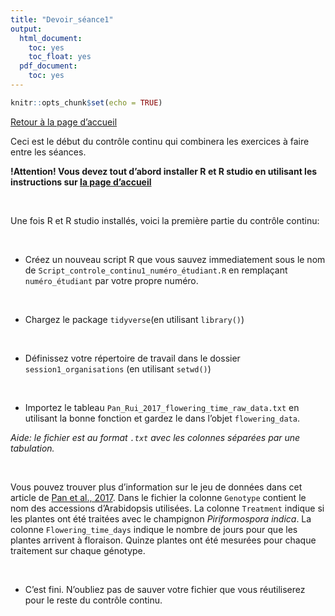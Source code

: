 ```yaml
---
title: "Devoir_séance1"
output:
  html_document:
    toc: yes
    toc_float: yes
  pdf_document:
    toc: yes
---
```


```r
knitr::opts_chunk$set(echo = TRUE)
```


[Retour à la page d'accueil](https://scortijo.github.io/2022_L3_R/)

Ceci est le début du contrôle continu qui combinera les exercices à faire entre les séances.

**!Attention! Vous devez tout d'abord installer R et R studio en utilisant les instructions sur [la page d'accueil](https://scortijo.github.io/2022_L3_R/)**

<br>

Une fois R et R studio installés, voici la première partie du contrôle continu:

<br>

- Créez un nouveau script R que vous sauvez immediatement sous le nom de `Script_controle_continu1_numéro_étudiant.R` en remplaçant `numéro_étudiant` par votre propre numéro.

<br>

- Chargez le package `tidyverse`(en utilisant `library()`)

<br>

- Définissez votre répertoire de travail dans le dossier `session1_organisations`  (en utilisant `setwd()`)

<br>

- Importez le tableau `Pan_Rui_2017_flowering_time_raw_data.txt` en utilisant la bonne fonction et gardez le dans l'objet `flowering_data`. 

*Aide: le fichier est au format `.txt` avec les colonnes séparées par une tabulation.*

<br>

Vous pouvez trouver plus d'information sur le jeu de données dans cet article de [Pan et al., 2017](https://journals.plos.org/plosone/article?id=10.1371/journal.pone.0189791).
Dans le fichier la colonne `Genotype` contient le nom des accessions d'Arabidopsis utilisées. La colonne `Treatment` indique si les plantes ont été traitées avec le champignon *Piriformospora indica*. La colonne `Flowering_time_days` indique le nombre de jours pour que les plantes arrivent à floraison. Quinze plantes ont été mesurées pour chaque traitement sur chaque génotype.

<br>

- C'est fini. N'oubliez pas de sauver votre fichier que vous réutiliserez pour le reste du contrôle continu.

<br>




